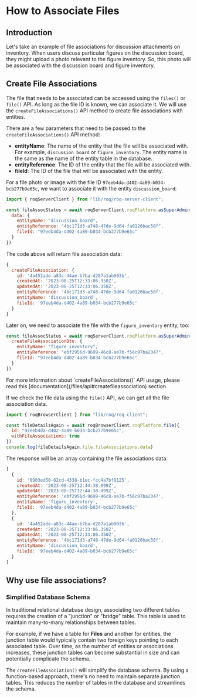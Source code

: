 
# How to Associate Files

## Introduction

Let's take an example of file associations for discussion attachments on inventory. When users discuss particular figures on the discussion board, they might upload a photo relevant to the figure inventory. So, this photo will be associated with the discussion board and figure inventory.

## Create File Associations

The file that needs to be associated can be accessed using the `files()` or `file()` API. As long as the file ID is known, we can associate it. We will use the `createFileAssociations()` API method to create file associations with entities. 

There are a few parameters that need to be passed to the `createFileAssociations()` API method:

- **entityName**: The name of the entity that the file will be associated with. For example, `discussion_board` or `figure_inventory`. The entity name is the same as the name of the entity table in the database.
- **entityReference**: The ID of the entity that the file will be associated with.
- **fileId**: The ID of the file that will be associated with the entity.

For a file photo or image with the file ID `97eeb4da-d402-4a89-b034-bcb277b9e65c`, we want to associate it with the entity `discussion_board`:

```js
import { roqServerClient } from "lib/roq/roq-server-client";

const fileAssocStatus = await roqServerClient.roqPlatform.asSuperAdmin().createFileAssociation({
  data: {
    entityName: "discussion_board",
    entityReference: "4bc171d3-a748-47de-9d64-fa0126bac58f",
    fileId: "97eeb4da-d402-4a89-b034-bcb277b9e65c"
  }
})
```

The code above will return file association data:

```js
{
  createFileAssociation: {
    id: '4a452ade-a83c-44ae-b7ba-d207a1ab903b',
    createdAt: '2023-08-25T12:33:06.350Z',
    updatedAt: '2023-08-25T12:33:06.350Z',
    entityReference: '4bc171d3-a748-47de-9d64-fa0126bac58f',
    entityName: 'discussion_board',
    fileId: '97eeb4da-d402-4a89-b034-bcb277b9e65c'
  }
}
```

Later on, we need to associate the file with the `figure_inventory` entity, too:

```js
const fileAssocStatus = await roqServerClient.roqPlatform.asSuperAdmin().createFileAssociation({
  createFileAssociationDto: {
    entityName: "figure_inventory",
    entityReference: "ebf2956d-9699-46c8-ae7b-f56c97ba2347",
    fileId: "97eeb4da-d402-4a89-b034-bcb277b9e65c"
  }
})
```

<Callout type="info">
For more information about `createFileAssociations()` API usage, please read this [documentation](/files/api#createfileassociation) section.
</Callout>

If we check the file data using the `file()` API, we can get all the file association data.

```js
import { roqBrowserClient } from "lib/roq/roq-client";

const fileDetailsAgain = await roqBrowserClient.roqPlatform.file({
  id: "97eeb4da-d402-4a89-b034-bcb277b9e65c",
  withFileAssociations: true
})
console.log(fileDetailsAgain.file.fileAssociations.data)
```

The response will be an array containing the file associations data:

```js
[
  {
    id: '0903ed50-62cd-4338-b1ec-fcc4a7bf9125',
    createdAt: '2023-08-25T12:44:38.099Z',
    updatedAt: '2023-08-25T12:44:38.099Z',
    entityReference: 'ebf2956d-9699-46c8-ae7b-f56c97ba2347',
    entityName: 'figure_inventory',
    fileId: '97eeb4da-d402-4a89-b034-bcb277b9e65c'
  },
  {
    id: '4a452ade-a83c-44ae-b7ba-d207a1ab903b',
    createdAt: '2023-08-25T12:33:06.350Z',
    updatedAt: '2023-08-25T12:33:06.350Z',
    entityReference: '4bc171d3-a748-47de-9d64-fa0126bac58f',
    entityName: 'discussion_board',
    fileId: '97eeb4da-d402-4a89-b034-bcb277b9e65c'
  }
]
```

## Why use file associations?

### Simplified Database Schema

In traditional relational database design, associating two different tables requires the creation of a "junction" or "bridge" table. This table is used to maintain many-to-many relationships between tables. 

For example, if we have a table for **Files** and another for entities, the junction table would typically contain two foreign keys pointing to each associated table. Over time, as the number of entities or associations increases, these junction tables can become substantial in size and can potentially complicate the schema.

The `createFileAssociation()` will simplify the database schema. By using a function-based approach, there's no need to maintain separate junction tables. This reduces the number of tables in the database and streamlines the schema.